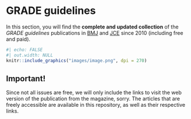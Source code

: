 # GRADE guidelines

In this section, you will find the **complete and updated collection** of the *GRADE guidelines* publications in [BMJ](https://www.bmj.com/) and [JCE](https://www.jclinepi.com/) since 2010 (including free and paid).

```r
#| echo: FALSE
#| out.width: NULL
knitr::include_graphics("images/image.png", dpi = 270)
```

:::{.callout-note}

## Important!

Since not all issues are free, we will only include the links to visit the web version of the publication from the magazine, sorry. The articles that are freely accessible are available in this repository, as well as their respective links.

:::
<!-- esto agrega una imagen o ualquier coas en pantalla grande
::: {.column-screen}
![](images/cover.png)
:::
-->